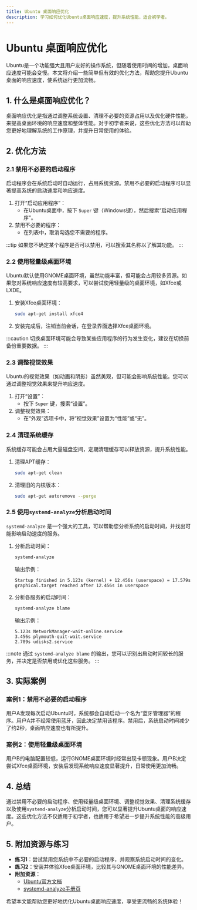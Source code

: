 ```yaml
---
title: Ubuntu 桌面响应优化
description: 学习如何优化Ubuntu桌面响应速度，提升系统性能，适合初学者。
---
```


# Ubuntu 桌面响应优化

Ubuntu是一个功能强大且用户友好的操作系统，但随着使用时间的增加，桌面响应速度可能会变慢。本文将介绍一些简单但有效的优化方法，帮助您提升Ubuntu桌面的响应速度，使系统运行更加流畅。

## 1. 什么是桌面响应优化？

桌面响应优化是指通过调整系统设置、清理不必要的资源占用以及优化硬件性能，来提高桌面环境的响应速度和整体性能。对于初学者来说，这些优化方法可以帮助您更好地理解系统的工作原理，并提升日常使用的体验。

## 2. 优化方法

### 2.1 禁用不必要的启动程序

启动程序会在系统启动时自动运行，占用系统资源。禁用不必要的启动程序可以显著提高系统的启动速度和响应速度。

1. 打开“启动应用程序”：
   - 在Ubuntu桌面中，按下 `Super` 键（Windows键），然后搜索“启动应用程序”。
2. 禁用不必要的程序：
   - 在列表中，取消勾选您不需要的程序。

:::tip
如果您不确定某个程序是否可以禁用，可以搜索其名称以了解其功能。
:::

### 2.2 使用轻量级桌面环境

Ubuntu默认使用GNOME桌面环境，虽然功能丰富，但可能会占用较多资源。如果您对系统响应速度有较高要求，可以尝试使用轻量级的桌面环境，如Xfce或LXDE。

1. 安装Xfce桌面环境：
   ```bash
   sudo apt-get install xfce4
   ```
2. 安装完成后，注销当前会话，在登录界面选择Xfce桌面环境。

:::caution
切换桌面环境可能会导致某些应用程序的行为发生变化，建议在切换前备份重要数据。
:::

### 2.3 调整视觉效果

Ubuntu的视觉效果（如动画和阴影）虽然美观，但可能会影响系统性能。您可以通过调整视觉效果来提升响应速度。

1. 打开“设置”：
   - 按下 `Super` 键，搜索“设置”。
2. 调整视觉效果：
   - 在“外观”选项卡中，将“视觉效果”设置为“性能”或“无”。

### 2.4 清理系统缓存

系统缓存可能会占用大量磁盘空间，定期清理缓存可以释放资源，提升系统性能。

1. 清理APT缓存：
   ```bash
   sudo apt-get clean
   ```
2. 清理旧的内核版本：
   ```bash
   sudo apt-get autoremove --purge
   ```

### 2.5 使用`systemd-analyze`分析启动时间

`systemd-analyze` 是一个强大的工具，可以帮助您分析系统的启动时间，并找出可能影响启动速度的服务。

1. 分析启动时间：
   ```bash
   systemd-analyze
   ```
   输出示例：
   ```
   Startup finished in 5.123s (kernel) + 12.456s (userspace) = 17.579s
   graphical.target reached after 12.456s in userspace
   ```
2. 分析各服务的启动时间：
   ```bash
   systemd-analyze blame
   ```
   输出示例：
   ```
   5.123s NetworkManager-wait-online.service
   3.456s plymouth-quit-wait.service
   2.789s udisks2.service
   ```

:::note
通过 `systemd-analyze blame` 的输出，您可以识别出启动时间较长的服务，并决定是否禁用或优化这些服务。
:::

## 3. 实际案例

### 案例1：禁用不必要的启动程序

用户A发现每次启动Ubuntu时，系统都会自动启动一个名为“蓝牙管理器”的程序。用户A并不经常使用蓝牙，因此决定禁用该程序。禁用后，系统启动时间减少了约2秒，桌面响应速度也有所提升。

### 案例2：使用轻量级桌面环境

用户B的电脑配置较低，运行GNOME桌面环境时经常出现卡顿现象。用户B决定尝试Xfce桌面环境，安装后发现系统响应速度显著提升，日常使用更加流畅。

## 4. 总结

通过禁用不必要的启动程序、使用轻量级桌面环境、调整视觉效果、清理系统缓存以及使用`systemd-analyze`分析启动时间，您可以显著提升Ubuntu桌面的响应速度。这些优化方法不仅适用于初学者，也适用于希望进一步提升系统性能的高级用户。

## 5. 附加资源与练习

- **练习1**：尝试禁用您系统中不必要的启动程序，并观察系统启动时间的变化。
- **练习2**：安装并体验Xfce桌面环境，比较其与GNOME桌面环境的性能差异。
- **附加资源**：
  - [Ubuntu官方文档](https://help.ubuntu.com/)
  - [systemd-analyze手册页](https://manpages.ubuntu.com/manpages/focal/man1/systemd-analyze.1.html)

希望本文能帮助您更好地优化Ubuntu桌面响应速度，享受更流畅的系统体验！